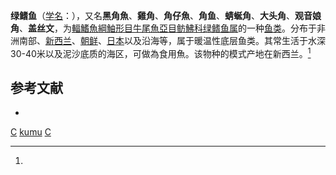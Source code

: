 {{Speciesbox 
| taxon = Chelidonichthys kumu
| status = LC
| status_system = IUCN3.1
| image = Chelidonichthys kumu.jpg
| authority = (Lesson et Garnot, 1829)<ref name='id8513'>{{cite web| url =http://www.bioinfo.cn/db05/BjdwSpecies.php?action=view&id=8513| title =绿鳍鱼| work =《中国动物物种编目数据库》| publisher =中国科学院微生物研究所| author =中国科学院动物研究所| accessdate =2009-04-16| deadurl =yes| archiveurl =https://web.archive.org/web/20160305031249/http://www.bioinfo.cn/db05/BjdwSpecies.php?action=view&id=8513| archivedate =2016-03-05}}</ref>
| synonyms = *''Trigla kumu, Cuvier, 1829''
* ''Trigla peronii, Cuvier, 1829''
}}

'''绿鳍鱼'''（[[学名|学名]]：{{lang|la|''Chelidonichthys kumu''}}），又名'''黑角魚'''、'''雞角'''、'''角仔魚'''、'''角鱼'''、'''蜻蜒角'''、'''大头角'''、'''观音娘角'''、'''盖丝文'''，为[[輻鰭魚綱|輻鰭魚綱]][[鮋形目|鮋形目]][[牛尾魚亞目|牛尾魚亞目]][[鲂鮄科|鲂鮄科]][[绿鳍鱼属|绿鳍鱼属]]的一种[[鱼类|鱼类]]。分布于非洲南部、[[新西兰|新西兰]]、[[朝鲜|朝鲜]]、[[日本|日本]]以及沿海等，属于暖温性底层鱼类。其常生活于水深30-40米以及泥沙底质的海区，可做為食用魚。该物种的模式产地在新西兰。<ref name='id8513'/>

== 参考文献 ==
{{reflist}}
* {{TaiBNET| zh=黑角魚 | id=382899 | binomial=Chelidonichthys kumu | authority=Cuvier, 1829 | var= | accessdate=2013-01-24}}

{{Taxonbar}}

[[Category:食用魚|C]]
[[Category:绿鳍鱼属|kumu]]
[[Category:1829年描述的魚類|C]]